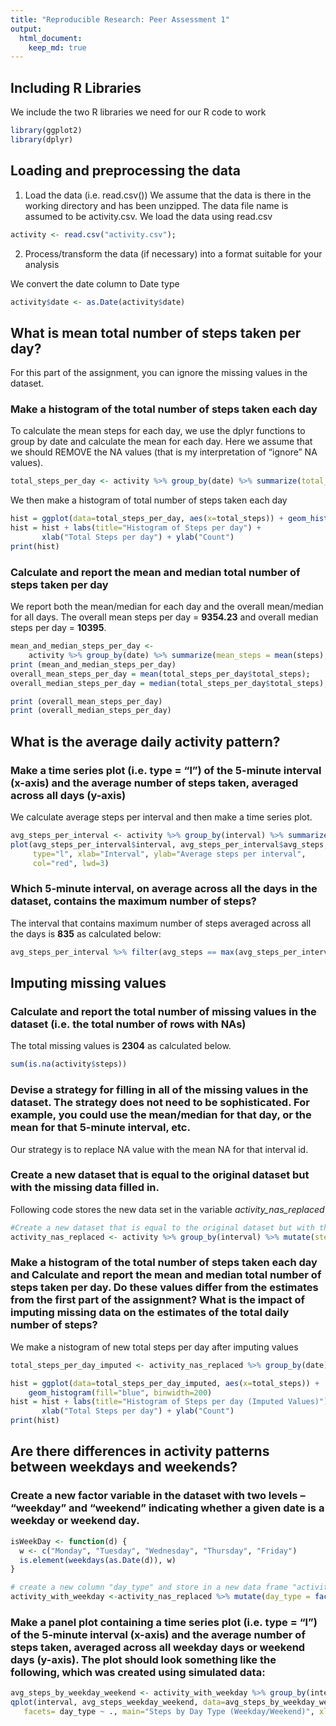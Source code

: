 ```yaml
---
title: "Reproducible Research: Peer Assessment 1"
output: 
  html_document:
    keep_md: true
---
```

## Including R Libraries
We include the two R libraries we need for our R code to work
```r
library(ggplot2)
library(dplyr)
```
## Loading and preprocessing the data
1. Load the data (i.e. read.csv())
We assume that the data is there in the working directory and has been unzipped. The data file name is assumed to be activity.csv. We load the data using read.csv

```r
activity <- read.csv("activity.csv");
```

2. Process/transform the data (if necessary) into a format suitable for your analysis

We convert the date column to Date type
```r
activity$date <- as.Date(activity$date)
```

## What is mean total number of steps taken per day?

For this part of the assignment, you can ignore the missing values in the dataset.

### Make a histogram of the total number of steps taken each day

To calculate the mean steps for each day, we use the dplyr functions to group by date and calculate the mean for each day. Here we assume that we should REMOVE the NA values (that is my interpretation of "ignore" NA values).
```r
total_steps_per_day <- activity %>% group_by(date) %>% summarize(total_steps = sum(steps, na.rm=TRUE))
```

We then make a histogram of total number of steps taken each day


```r
hist = ggplot(data=total_steps_per_day, aes(x=total_steps)) + geom_histogram(fill="blue", binwidth=200) 
hist = hist + labs(title="Histogram of Steps per day") + 
       xlab("Total Steps per day") + ylab("Count")
print(hist)
```

### Calculate and report the mean and median total number of steps taken per day

We report both the mean/median for each day and the overall mean/median for all days. The overall mean steps per day = **9354.23** and overall median steps per day = **10395**.

```r
mean_and_median_steps_per_day <- 
    activity %>% group_by(date) %>% summarize(mean_steps = mean(steps), median_steps=median(steps))
print (mean_and_median_steps_per_day)
overall_mean_steps_per_day = mean(total_steps_per_day$total_steps);
overall_median_steps_per_day = median(total_steps_per_day$total_steps);

print (overall_mean_steps_per_day)
print (overall_median_steps_per_day)
```

## What is the average daily activity pattern?

### Make a time series plot (i.e. type = "l") of the 5-minute interval (x-axis) and the average number of steps taken, averaged across all days (y-axis)

We calculate average steps per interval and then make a time series plot.
```r
avg_steps_per_interval <- activity %>% group_by(interval) %>% summarize(avg_steps = mean(steps, na.rm=TRUE))
plot(avg_steps_per_interval$interval, avg_steps_per_interval$avg_steps, 
     type="l", xlab="Interval", ylab="Average steps per interval", 
     col="red", lwd=3)
```
### Which 5-minute interval, on average across all the days in the dataset, contains the maximum number of steps?

The interval that contains maximum number of steps averaged across all the days is **835** as calculated below:
```r
avg_steps_per_interval %>% filter(avg_steps == max(avg_steps_per_interval$avg_steps))
```

## Imputing missing values

### Calculate and report the total number of missing values in the dataset (i.e. the total number of rows with NAs)

The total missing values is **2304** as calculated below.
```r
sum(is.na(activity$steps)) 
```

### Devise a strategy for filling in all of the missing values in the dataset. The strategy does not need to be sophisticated. For example, you could use the mean/median for that day, or the mean for that 5-minute interval, etc.

Our strategy is to replace NA value with the mean NA for that interval id. 

### Create a new dataset that is equal to the original dataset but with the missing data filled in.

Following code stores the new data set in the variable *activity_nas_replaced*

```r
#Create a new dataset that is equal to the original dataset but with the missing data filled in.
activity_nas_replaced <- activity %>% group_by(interval) %>% mutate(steps = ifelse(is.na(steps), mean(steps,na.rm=TRUE), steps))

```

### Make a histogram of the total number of steps taken each day and Calculate and report the mean and median total number of steps taken per day. Do these values differ from the estimates from the first part of the assignment? What is the impact of imputing missing data on the estimates of the total daily number of steps?

We make a nistogram of new total steps per day after imputing values

```r
total_steps_per_day_imputed <- activity_nas_replaced %>% group_by(date) %>% summarize(total_steps = sum(steps))

hist = ggplot(data=total_steps_per_day_imputed, aes(x=total_steps)) +
    geom_histogram(fill="blue", binwidth=200)
hist = hist + labs(title="Histogram of Steps per day (Imputed Values)") +
       xlab("Total Steps per day") + ylab("Count")
print(hist)
```

## Are there differences in activity patterns between weekdays and weekends?

### Create a new factor variable in the dataset with two levels -- "weekday" and "weekend" indicating whether a given date is a weekday or weekend day.

```r
isWeekDay <- function(d) {
  w <- c("Monday", "Tuesday", "Wednesday", "Thursday", "Friday")
  is.element(weekdays(as.Date(d)), w)
}

# create a new column "day_type" and store in a new data frame "activity_with_weekday"
activity_with_weekday <-activity_nas_replaced %>% mutate(day_type = factor(isWeekDay(date), levels=c(FALSE, TRUE), labels=c("Weekend", "Weekday")))
```

### Make a panel plot containing a time series plot (i.e. type = "l") of the 5-minute interval (x-axis) and the average number of steps taken, averaged across all weekday days or weekend days (y-axis). The plot should look something like the following, which was created using simulated data:

```r
avg_steps_by_weekday_weekend <- activity_with_weekday %>% group_by(interval, day_type) %>% summarize(avg_steps_weekday_weekend=mean(steps))
qplot(interval, avg_steps_weekday_weekend, data=avg_steps_by_weekday_weekend, geom=c("line"),
   facets= day_type ~ ., main="Steps by Day Type (Weekday/Weekend)", xlab="Interval", ylab="Average Steps Taken")
```